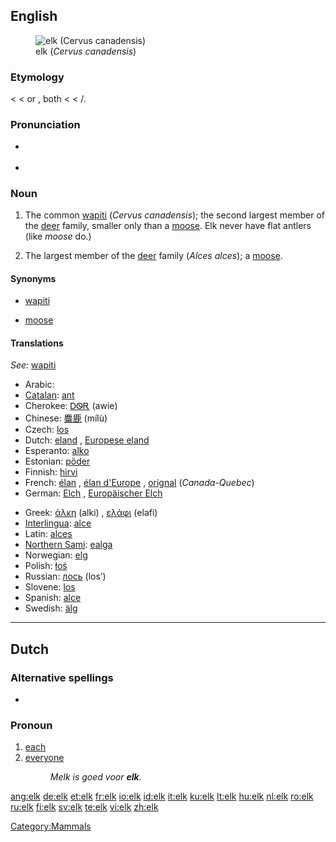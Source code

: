{{wikipedia}}
==English==
[[Image:Cervus canadensis2006.jpg|thumb|elk (''Cervus canadensis'')]]

===Etymology===
{{etyl|enm|en}} {{term|elk|lang=enm}} < {{etyl|ang|en}} {{term|eolc|lang=ang}} < {{etyl|non|en}} {{term|elgr|lang=non}} or {{etyl|gmh|en}} {{term|elch|lang=gmh}}, both < {{proto|Germanic|elkh-|lang=en}} < {{proto|Indo-European|ol-|lang=en}}/{{proto|Indo-European|el-|red, brow|lang=en|title=}}.

===Pronunciation===
* {{IPA|/ɛlk/}} {{SAMPA|/Elk/}}
* {{audio|en-us-elk.ogg|Audio (US)}}

===Noun===
{{en-noun}}

# {{US|Canada}} The common [[wapiti]] (''Cervus canadensis''); the second largest member of the [[deer]] family, smaller only than a [[moose]].  Elk never have flat antlers (like ''moose'' do.)
# {{UK}} The largest member of the [[deer]] family (''Alces alces''); a [[moose]].

====Synonyms====
* {{sense|Cervus candensis}} [[wapiti]]
* {{sense|Alces alces}} [[moose]]

====Translations====
{{trans-top|wapiti - ''Cervus candensis''}}
''See:'' [[wapiti]]
{{trans-bottom}}

{{trans-top|moose - ''Alces alces''}}
* Arabic: {{Arab|[[موظ]]}} {{unicode|(al-mu:ʐ)}} {{m}}
* [[Catalan]]: [[ant#Catalan|ant]] {{m}}
* Cherokee: [[ᎠᏫᎡ]] (awie)
* Chinese: [[麋鹿]] (mílù)
* Czech: [[los]] {{m}}
* Dutch: [[eland]] {{m}}, [[Europese eland]] {{m}}
* Esperanto: [[alko]]
* Estonian: [[põder]]
* Finnish: [[hirvi]]
* French: [[élan]] {{m}}, [[élan d'Europe]] {{m}}, [[orignal]] {{m}} (''Canada-Quebec'')
* German: [[Elch]] {{m}}, [[Europäischer Elch]] {{m}}
{{trans-mid}}
* Greek: [[άλκη]] (alki) {{f}}, [[ελάφι]] (elafi) {{n}}
* [[Interlingua]]: [[alce]]
* Latin: [[alces]] {{f}}
* [[Northern Sami]]: [[ealga]]
* Norwegian: [[elg]] {{m}}
* Polish: [[łoś]] {{m}}
* Russian: [[лось]] (los’) {{m}}
* Slovene: [[los]] {{m}}
* Spanish: [[alce]]
* Swedish: [[älg]] {{c}}
{{trans-bottom}}

[[Category:Mammals]]

----

==Dutch==

===Alternative spellings===
* {{l|nl|elke}}

===Pronoun===
{{infl|nl|pronoun}}

# [[each]]
# [[everyone]]
#: ''Melk is goed voor '''elk'''.''

[[ang:elk]]
[[de:elk]]
[[et:elk]]
[[fr:elk]]
[[io:elk]]
[[id:elk]]
[[it:elk]]
[[ku:elk]]
[[lt:elk]]
[[hu:elk]]
[[nl:elk]]
[[ro:elk]]
[[ru:elk]]
[[fi:elk]]
[[sv:elk]]
[[te:elk]]
[[vi:elk]]
[[zh:elk]]